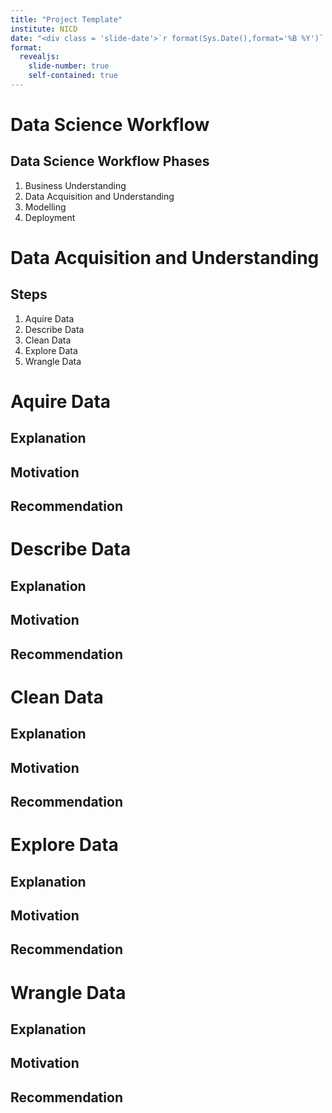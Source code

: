```yaml
---
title: "Project Template"
institute: NICD
date: "<div class = 'slide-date'>`r format(Sys.Date(),format='%B %Y')` <div>"
format:
  revealjs:
    slide-number: true
    self-contained: true
---
```


# Data Science Workflow

## Data Science Workflow Phases

1. Business Understanding
2. Data Acquisition and Understanding
3. Modelling
4. Deployment

# Data Acquisition and Understanding

## Steps

1. Aquire Data
2. Describe Data
3. Clean Data
4. Explore Data
5. Wrangle Data

# Aquire Data

## Explanation

## Motivation

## Recommendation

# Describe Data

## Explanation

## Motivation

## Recommendation

# Clean Data

## Explanation

## Motivation

## Recommendation

# Explore Data

## Explanation

## Motivation

## Recommendation

# Wrangle Data

## Explanation

## Motivation

## Recommendation
